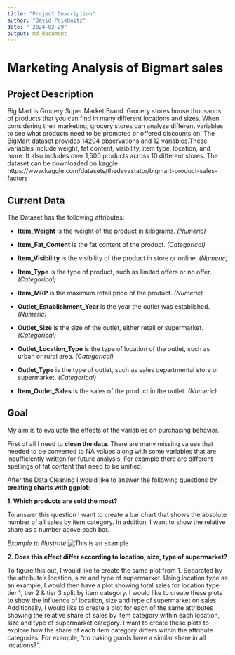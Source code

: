 ```yaml
---
title: "Project Description"
author: "David Prießnitz"
date: "`2024-02-29"
output: md_document
---
```


# Marketing Analysis of Bigmart sales

## Project Description
Big Mart is Grocery Super Market Brand.
Grocery stores house thousands of products that you can find in many different locations and sizes. When considering their marketing, grocery stores can analyze different variables to see what products need to be promoted or offered discounts on. The BigMart dataset provides 14204 observations and 12 variables.These variables include weight, fat content, visibility, item type, location, and more. It also includes over 1,500 products across 10 different stores. The dataset can be downloaded on kaggle https://www.kaggle.com/datasets/thedevastator/bigmart-product-sales-factors  

## Current Data
The Dataset has the following attributes: <p>
- **Item_Weight**	is the weight of the product in kilograms. *(Numeric)* <p>
- **Item_Fat_Content** is	the fat content of the product. *(Categorical)* <p>
- **Item_Visibility**	is the visibility of the product in store or online. *(Numeric)* <p>
- **Item_Type** is the type of product, such as limited offers or no offer. *(Categorical)* <p>
- **Item_MRP** is	the maximum retail price of the product. *(Numeric)* <p>
- **Outlet_Establishment_Year**	is the year the outlet was established. *(Numeric)* <p>
- **Outlet_Size** is the size of the outlet, either retail or supermarket. *(Categorical)* <p>
- **Outlet_Location_Type** is	the type of location of the outlet, such as urban or rural area. *(Categorical)* <p>
- **Outlet_Type** is	the type of outlet, such as sales departmental store or supermarket. *(Categorical)* <p>
- **Item_Outlet_Sales**	is the sales of the product in the outlet. *(Numeric)* <p>

## Goal
My aim is to evaluate the effects of the variables on purchasing behavior. 

First of all I need to **clean the data**. There are many missing values that needed to be converted to NA values along with some variables that are insufficiently written for future analysis. For example there are different spellings of fat content that need to be unified. 

After the Data Cleaning I would like to answer the following questions by **creating charts with ggplot**:

**1. Which products are sold the most?**

To answer this question I want to create a bar chart that shows the absolute number of all sales by item category. In addition, I want to show the relative share as a number above each bar.

*Example to illustrate*
![This is an example](/Users/dave/Downloads/Example.png)


**2. Does this effect differ according to location, size, type of supermarket?**

To figure this out, I would like to create the same plot from 1. Separated by the attribute's location, size and type of supermarket. Using location type as an example, I would then have a plot showing total sales for location type tier 1, tier 2 & tier 3 split by item category. I would like to create these plots to show the influence of location, size and type of supermarket on sales. Additionally, I would like to create a plot for each of the same attributes showing the relative share of sales by item category within each location, size and type of supermarket category. I want to create these plots to explore how the share of each item category differs within the attribute categories. For example, "do baking goods have a similar share in all locations?".



